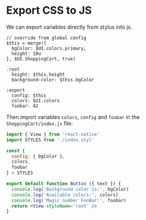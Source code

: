 
# Export CSS to JS

We can export variables directly from stylus into js.

```styl
// override from global config
$this = merge({
  bgColor: $UI.colors.primary,
  height: 10u
}, $UI.ShoppingCart, true)

.root
  height: $this.height
  background-color: $this.bgColor

:export
  config: $this
  colors: $UI.colors
  foobar: 42
```

Then import variables `colors`, `config` and `foobar` in the `ShoppingCart/index.js` file:

```jsx
import { View } from 'react-native'
import STYLES from './index.styl'

const {
  config: { bgColor },
  colors,
  foobar
} = STYLES

export default function Button ({ text }) {
  console.log('Background color is:', bgColor)
  console.log('Available colors:', colors)
  console.log('Magic number FooBar:', foobar)
  return <View styleName='root' />
}
```
